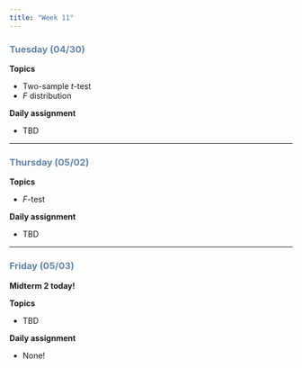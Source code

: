```yaml
---
title: "Week 11"
---
```


::: {style="color: #6284a2"}
### Tuesday (04/30)
:::

**Topics**

-   Two-sample $t$-test
-   $F$ distribution

**Daily assignment**

-   TBD

------------------------------------------------------------------------

::: {style="color: #6284a2"}
### Thursday (05/02)
:::

**Topics**

-   $F$-test

**Daily assignment**

-   TBD

------------------------------------------------------------------------

::: {style="color: #6284a2"}
### Friday (05/03)
:::

**Midterm 2 today!**

**Topics**

-   TBD

**Daily assignment**

-   None!
